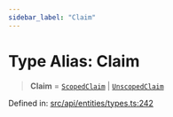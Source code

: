 ```yaml
---
sidebar_label: "Claim"
---
```


# Type Alias: Claim

> **Claim** = [`ScopedClaim`](ScopedClaim.mdx) \| [`UnscopedClaim`](UnscopedClaim.mdx)

Defined in: [src/api/entities/types.ts:242](https://github.com/PolymeshAssociation/polymesh-sdk/blob/bee6a2fe7a8ce5db42a6982e793782182cde2153/src/api/entities/types.ts#L242)
